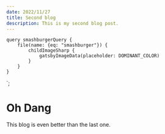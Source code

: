 ```yaml
---
date: 2022/11/27
title: Second blog
description: This is my second blog post.
---
```



    query smashburgerQuery {
        file(name: {eq: "smashburger"}) {
            childImageSharp {
                gatsbyImageData(placeholder: DOMINANT_COLOR)
            }
        }
    }
`;

# Oh Dang

<GatsbyImage image={getImage(props.data.file)} alt="Tasty hamburger on a plate with french fries in the foreground from smashburgerQuery" />

This blog is even better than the last one.